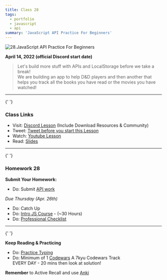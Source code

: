 ```yaml
---
title: Class 28
tags:
  - portfolio
  - javascript
  - api
summary: 'JavaScript API Practice For Beginners'
---
```


![28.JavaScript API Practice For Beginners](https://cdn.hashnode.com/res/hashnode/image/upload/v1676662651887/oSBnefJws.png?auto=compress)

**April 14, 2022 (official Discord start date)**

> Let's build more stuff with APIs and LocalStorage before we take a break! <br /> We are building an app to help D&D players and then another that helps you track all the books you have read or the movies you have watched!

<hr />{' '}

### Class Links

- Visit: [Discord Lesson](https://discord.com/channels/735923219315425401/738891289071714388/964277087638794240) (Include Download Resources & Community)
- Tweet: [Tweet before you start this Lesson](https://twitter.com/leonnoel/status/1514718089618722816)
- Watch: [Youtube Lesson](https://youtu.be/G7XJRLaq2Cw)
- Read: [Slides](https://slides.com/leonnoel/100devs2-another-api-review)

<hr />{' '}

### Homework 28

**Submit Your Homework:**

- Do: Submit [API work](https://forms.gle/mSR6TGf7F6iN54Wy5)

_Due Thursday (Apr. 26th)_

- Do: Catch Up
- Do: [Intro JS Course](https://www.codecademy.com/learn/introduction-to-javascript) - (~30 Hours)
- Do: [Professional Checklist](https://docs.google.com/document/d/1L2vTX3qvLhoGHeG5cVD2ljCfRGr1uJ_Gf-hNZj9KzTg)

<hr />{' '}

**Keep Reading & Practicing**

- Do: [Practice Typing](https://www.keybr.com/)
- Do: Minimum of 1 [Codewars](https://codewars.com/) A 7kyu Codewars Track <br /> EVERY DAY - 20 mins then look at solution!

**Remember** to Active Recall and use [Anki](https://apps.ankiweb.net/)
